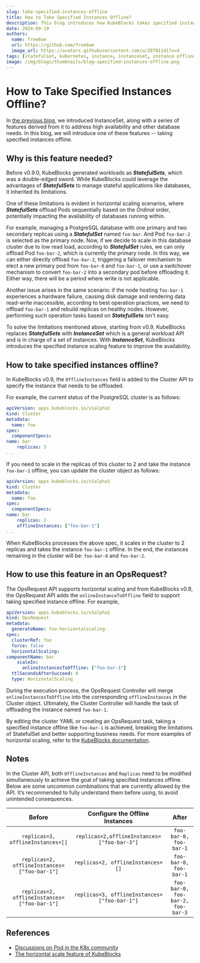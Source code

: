 ```yaml
---
slug: take-specified-instances-offline
title: How to Take Specified Instances Offline?
description: This blog introduces how KubeBlocks takes specified instances offline using InstanceSet.
date: 2024-09-19
authors:
  name: free6om
  url: https://github.com/free6om
  image_url: https://avatars.githubusercontent.com/u/28781141?v=4
tags: [statefulset, kubernetes, instance, instanceset, instance offline, horizontal scale, scale in, scale out]
image: /img/blogs/thumbnails/blog-specified-instances-offline.png
---
```


# How to Take Specified Instances Offline?

In [the previous blog](https://kubeblocks.io/blog/instanceset-introduction), we introduced InstanceSet, along with a series of features derived from it to address high availability and other database needs. In this blog, we will introduce one of these features -- taking specified instances offline.

## Why is this feature needed?

Before v0.9.0, KubeBlocks generated workloads as ***StatefulSets***, which was a double-edged sword. While KubeBlocks could leverage the advantages of ***StatefulSets*** to manage stateful applications like databases, it inherited its limitations.

One of these limitations is evident in horizontal scaling scenarios, where ***StatefulSets*** offload Pods sequentially based on the *Ordinal* order, potentially impacting the availability of databases running within.

For example, managing a PostgreSQL database with one primary and two secondary replicas using a ***StatefulSet*** named `foo-bar`. And Pod `foo-bar-2` is selected as the primary node. Now, if we decide to scale in this database cluster due to low read load, according to ***StatefulSet*** rules, we can only offload Pod `foo-bar-2`, which is currently the primary node. In this way, we can either directly offload `foo-bar-2`, triggering a failover mechanism to elect a new primary pod from `foo-bar-0` and `foo-bar-1`, or use a switchover mechanism to convert `foo-bar-2` into a secondary pod before offloading it. Either way, there will be a period where write is not applicable.

Another issue arises in the same scenario: if the node hosting `foo-bar-1` experiences a hardware failure, causing disk damage and rendering data read-write inaccessible, according to best operation practices, we need to offload `foo-bar-1` and rebuild replicas on healthy nodes. However, performing such operation tasks based on ***StatefulSets*** isn't easy.

To solve the limitations mentioned above, starting from v0.9, KubeBlocks replaces ***StatefulSets*** with ***InstanceSet*** which is a general workload API and is in charge of a set of instances. With ***InstanceSet***, KubeBlocks introduces the specified instance scaling feature to improve the availability.

## How to take specified instances offline?

In KubeBlocks v0.9, the `OfflineInstances` field is added to the Cluster API to specify the instance that needs to be offloaded.

For example, the current status of the PostgreSQL cluster is as follows:

```yaml
apiVersion: apps.kubeblocks.io/v1alpha1
kind: Cluster
metadata:
  name: foo
spec:
  componentSpecs:
name: bar
    replicas: 3
...
```

If you need to scale in the replicas of this cluster to 2 and take the instance `foo-bar-1` offline, you can update the cluster object as follows:

```yaml
apiVersion: apps.kubeblocks.io/v1alpha1
kind: Cluster
metadata:
  name: foo
spec:
  componentSpecs:
name: bar
    replicas: 2
    offlineInstances: ["foo-bar-1"]
...
```

When KubeBlocks processes the above spec, it scales in the cluster to 2 replicas and takes the instance `foo-bar-1` offline. In the end, the instances remaining in the cluster will be: `foo-bar-0` and `foo-bar-2`.

## How to use this feature in an OpsRequest?

The OpsRequest API supports horizontal scaling and from KubeBlocks v0.9, the OpsRequest API adds the `onlineInstanceToOffline` field to support taking specified instance offline. For example,

```yaml
apiVersion: apps.kubeblocks.io/v1alpha1
kind: OpsRequest
metadata:
  generateName: foo-horizontalscaling-
spec:
  clusterRef: foo
  force: false
  horizontalScaling:
componentName: bar
    scaleIn:
      onlineInstancesToOffline: ["foo-bar-1"]
  ttlSecondsAfterSucceed: 0
  type: HorizontalScaling
```

During the execution process, the OpsRequest Controller will merge `onlineInstancesToOffline` into the corresponding `offlineInstances` in the Cluster object. Ultimately, the Cluster Controller will handle the task of offloading the instance named `foo-bar-1`.

By editing the cluster YAML or creating an OpsRequest task, taking a specified instance offline like `foo-bar-1` is achieved, breaking the limitations of StatefulSet and better supporting business needs. For more examples of horizontal scaling, refer to the [KubeBlocks documentation](https://kubeblocks.io/docs/preview/api_docs/maintenance/scale/horizontal-scale).

## Notes

In the Cluster API, both `OfflineInstances` and `Replicas` need to be modified simultaneously to achieve the goal of taking specified instances offline. Below are some uncommon combinations that are currently allowed by the API. It’s recommended to fully understand them before using, to avoid unintended consequences.

| Before | Configure the Offline Instances | After |
| :----: | :-----------------------: | :---: |
| `replicas=3, offlineInstances=[]` | `replicas=2,offlineInstances=["foo-bar-3"]` | `foo-bar-0, foo-bar-1` |
| `replicas=2, offlineInstances=["foo-bar-1"]` | `replicas=2, offlineInstances=[]` | `foo-bar-0, foo-bar-1` |
| `replicas=2, offlineInstances=["foo-bar-1"]` | `replicas=3, offlineInstances=["foo-bar-1"]` | `foo-bar-0, foo-bar-2, foo-bar-3` |

## References

- [Discussions on Pod in the K8s community](https://github.com/kubernetes/kubernetes/issues/83224)
- [The horizontal scale feature of KubeBlocks](https://kubeblocks.io/docs/release-0.9/api_docs/maintenance/scale/horizontal-scale)
